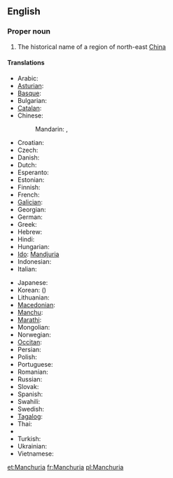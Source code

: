 ==English==
{{wikipedia}}

===Proper noun===
{{en-proper noun}}

# The historical name of a region of north-east [[China]]

====Translations====
{{trans-top|Manchuria}}
* Arabic: {{t|ar|منشوريا|f|tr=manshuuriya}}
* [[Asturian]]: {{t-|ast|Manchuria|f|xs=Asturian}}
* [[Basque]]: {{t|eu|Mantxuria|xs=Basque}}
* Bulgarian: {{t|bg|Манджурия|f|tr=Mandžurija}}
* [[Catalan]]: {{t|ca|Manxúria|f}}
* Chinese:
*: Mandarin: {{t-|cmn|滿洲|sc=Hani}}, {{t-|cmn|满洲|tr=Mǎnzhōu|sc=Hani}}
* Croatian: {{t|hr|Mandžurija|f}}
* Czech: {{t|cs|Mandžusko|n}}
* Danish: {{t|da|Manchuriet}}
* Dutch: {{t-|nl|Mantsjoerije}}
* Esperanto: {{t|eo|Manĉurio|xs=Esperanto}}
* Estonian: {{t|et|Mandžuuria}}
* Finnish: {{t-|fi|Mantšuria}}
* French: {{t+|fr|Mandchourie}}
* [[Galician]]: {{t-|gl|Manchuria|f|xs=Galician}}
* Georgian: {{t|ka|მანჯურია|tr=mandžuria|sc=Geor|xs=Georgian}}
* German: {{t|de|Mandschurei|n}}
* Greek: {{t|el|Μαντζουρία|f|tr=Mandžuría}}
* Hebrew: {{t|he|מנצ׳וריה|f|tr=mančuriyah}}
* Hindi: {{t|hi|मंचूरिया|tr=man̄cūriyā|xs=Hindi}}
* Hungarian: {{t-|hu|Mandzsúria}}
* [[Ido]]: [[Mandjuria]]
* Indonesian: {{t-|id|Manchuria|xs=Indonesian}}
* Italian: {{t-|it|Manciuria|f}}
{{trans-mid}}
* Japanese: {{t|ja|満州|tr=まんしゅう, Manshū}}
* Korean: {{t|ko|만주|tr=Manju|sc=Hang}} ({{t-|ko|滿洲|sc=Hani}})
* Lithuanian: {{t|lt|Mandžiūrija|xs=Lithuanian}}
* [[Macedonian]]: {{t|mk|Манџурија|f|tr=Mandžúrija}}
* [[Manchu]]: {{tø|mnc|ᠮᠠᠨᠵᡠ|tr=manju|sc=Mong}}
* [[Marathi]]: {{t|mr|मांचुरिया|sc=Deva|xs=Marathi}}
* Mongolian: {{t-|mn|Манж|tr=Manž|sc=Cyrl|xs=Mongolian}}
* Norwegian: {{t|no|Mandsjuria}}
* [[Occitan]]: {{t|oc|Manchoria|f|xs=Occitan}}
* Persian: {{t|fa|منچوری|tr=mančûri|xs=Persian}}
* Polish: {{t-|pl|Mandżuria|f}}
* Portuguese: {{t+|pt|Manchúria|f}}
* Romanian: {{t-|ro|Manciuria|f}}
* Russian: {{t-|ru|Маньчжурия|f|tr=Man’čžúrija}}
* Slovak: {{t|sk|Mandžusko|n}}
* Spanish: {{t-|es|Manchuria|f}}
* Swahili: {{t-|sw|Manchuria|xs=Swahili}}
* Swedish: {{t|sv|Manchuriet}}
* [[Tagalog]]: {{t-|tl|Manchuria|xs=Tagalog}}
* Thai: {{t|th|แมนจูเรีย|tr=maenjooria}}
* {{trreq|Tibetan}}
* Turkish: {{t-|tr|Kuzeydoğu Çin}}
* Ukrainian: {{t|uk|Маньчжурія|f|xs=Ukrainian}}
* Vietnamese: {{t|vi|Mãn Châu|xs=Vietnamese}}
{{trans-bottom}}

[[et:Manchuria]]
[[fr:Manchuria]]
[[pl:Manchuria]]